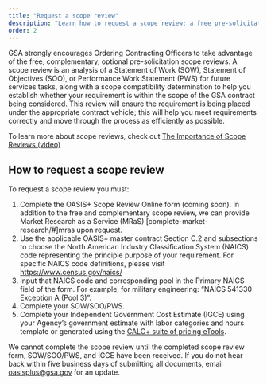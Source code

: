 ```yaml
---
title: "Request a scope review"
description: "Learn how to request a scope review; a free pre-solicitation service that helps ensure the requirement is being placed under the appropriate contract vehicle."
order: 2
---
```


GSA strongly encourages Ordering Contracting Officers to take advantage of the free, complementary, optional pre-solicitation scope reviews. A scope review is an analysis of a Statement of Work (SOW), Statement of Objectives (SOO), or Performance Work Statement (PWS) for future services tasks, along with a scope compatibility determination to help you establish whether your requirement is within the scope of the GSA contract being considered. This review will ensure the requirement is being placed under the appropriate contract vehicle; this will help you meet requirements correctly and move through the process as efficiently as possible.

To learn more about scope reviews, check out  [The Importance of Scope Reviews (video)](https://youtu.be/HU1qJNtdi3Y) 

## How to request a scope review

To request a scope review you must:

1. Complete the OASIS+ Scope Review Online form (coming soon). In addition to the free and complementary scope review, we can provide Market Research as a Service (MRaS) [complete-market-research/#]mras upon request.
2. Use the applicable OASIS+ master contract Section C.2 and subsections to choose the North American Industry Classification System (NAICS) code representing the principle purpose of your requirement. For specific NAICS code definitions, please visit https://www.census.gov/naics/
3. Input that NAICS code and corresponding pool in the Primary NAICS field of the form. For example, for military engineering: “NAICS 541330 Exception A (Pool 3)”.
4. Complete your SOW/SOO/PWS.
5. Complete your Independent Government Cost Estimate (IGCE) using your Agency’s government estimate with labor categories and hours template or generated using the [CALC+ suite of pricing eTools](https://buy.gsa.gov/pricing/).

We cannot complete the scope review until the completed scope review form, SOW/SOO/PWS, and IGCE have been received. If you do not hear back within five business days of submitting all documents, email [oasisplus@gsa.gov](mailto:oasisplus@gsa.gov) for an update.

